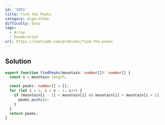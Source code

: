 ```yaml
---
id: '2951'
title: Find the Peaks
category: Algorithms
difficulty: Easy
tags:
  - Array
  - Enumeration
url: https://leetcode.com/problems/find-the-peaks
---
```


## Solution

```typescript showLineNumbers
export function findPeaks(mountain: number[]): number[] {
  const n = mountain.length;

  const peaks: number[] = [];
  for (let i = 1; i < n - 1; i++) {
    if (mountain[i - 1] < mountain[i] && mountain[i] > mountain[i + 1]) {
      peaks.push(i);
    }
  }
  return peaks;
}
```

